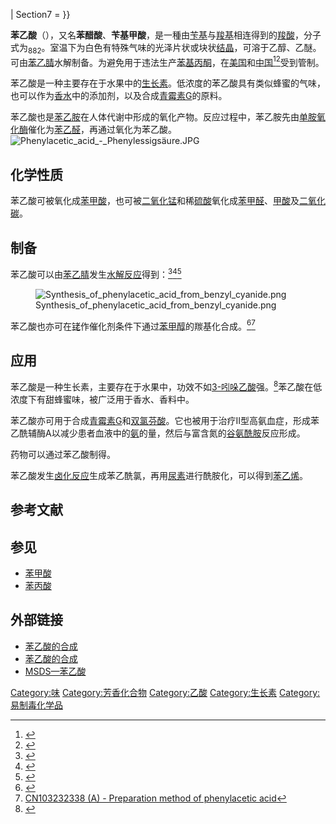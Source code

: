 {{Chembox
| Name = 苯乙酸
| ImageFile = Kwas fenylooctowy.svg
<!-- | ImageSize = 200px -->
| ImageName = 苯乙酸
| ImageFile2 = Phenylacetic-acid-3D-balls-B.png
| IUPACName = Phenylacetic acid
| OtherNames = 苯醋酸<br />苯基丙氨酸
| Section1 = {{Chembox Identifiers
| ChemSpiderID_Ref = {{chemspidercite|correct|chemspider}}
| ChemSpiderID = 10181341
| UNII_Ref = {{fdacite|correct|FDA}}
| UNII = ER5I1W795A
| InChI = 1/C8H8O2/c9-8(10)6-7-4-2-1-3-5-7/h1-5H,6H2,(H,9,10)
| InChIKey = WLJVXDMOQOGPHL-UHFFFAOYAR
| ChEMBL_Ref = {{ebicite|correct|EBI}}
| ChEMBL = 1044
| StdInChI_Ref = {{stdinchicite|correct|chemspider}}
| StdInChI = 1S/C8H8O2/c9-8(10)6-7-4-2-1-3-5-7/h1-5H,6H2,(H,9,10)
| StdInChIKey_Ref = {{stdinchicite|correct|chemspider}}
| StdInChIKey = WLJVXDMOQOGPHL-UHFFFAOYSA-N
| CASNo_Ref = {{cascite|correct|CAS}}
| CASNo = 103-82-2
| ChEBI_Ref = {{ebicite|correct|EBI}}
| ChEBI = 30745
| SMILES = O=C(O)Cc1ccccc1
 }}
| Section2 = {{Chembox Properties
| Formula = C<sub>8</sub>H<sub>8</sub>O<sub>2</sub>
| MolarMass = 136.15
| Appearance = 白色有特殊气味的固体
| Density = 1.0809 g/cm<sup>3</sup>
| MeltingPt = 76-77 ℃
| BoilingPt = 265.5 ℃
| Solubility = 15 g/L
| pKa = 4.31<ref>{{ cite journal |author1=Dippy, J. F. J. |author2=Hughes, S. R. C. |author3=Rozanski, A. | journal = Journal of the Chemical Society | title = The dissociation constants of some symmetrically disubstituted succinic acids | year = 1959 | volume = 1959 | pages = 2492–2498 | doi = 10.1039/JR9590002492 }}</ref>
| pKb = 
  }}
| Section7 = {{Chembox 危險性
| EUClass =
| EUIndex =
| ExternalMSDS = [http://ptcl.chem.ox.ac.uk/MSDS/PH/phenylacetic_acid.html External MSDS]
| 主要危險 =
| NFPA-H = 1
| NFPA-F = 1
| NFPA-R = 0
| NFPA-O =
| RPhrases =
| SPhrases =
| RSPhrases =
| 閃點 =
| 自燃 =
| 爆炸極限 =
| PEL = }}
}}

'''苯乙酸'''（{{lang-en|'''PAA''', Phenylacetic acid}}），又名'''苯醋酸'''、'''苄基甲酸'''，是一種由[[苄基|苄基]]与[[羧基|羧基]]相连得到的[[羧酸|羧酸]]，分子式为{{碳}}<sub>8</sub>{{氢}}<sub>8</sub>{{氧}}<sub>2</sub>。室温下为白色有特殊气味的光泽片状或块状[[结晶|结晶]]，可溶于乙醇、乙醚。可由[[苯乙腈|苯乙腈]]水解制备。为避免用于违法生产[[苯基丙酮|苯基丙酮]]，在[[美国|美国]]和[[中国|中国]]<ref>{{cite web |url=http://www.gov.cn/xxgk/pub/govpublic/mrlm/200803/t20080328_31660.html |title=易制毒化学品管理条例 |last= |first= |date=2005-08-26 |website= |publisher=中华人民共和国国务院办公厅 |access-date=2017-06-17 |quote= |archive-date=2018-08-05 |archive-url=https://web.archive.org/web/20180805082918/http://www.gov.cn/xxgk/pub/govpublic/mrlm/200803/t20080328_31660.html |dead-url=no }}</ref><ref>{{cite web |url=http://www.chemsafetypro.com/Topics/China/Drug_Precursor_Chemicals_List.html |title=List of Regulated Drug Precursor Chemicals in China |last= |first= |date=2015-04-10 |website= |publisher= |access-date= |archiveurl=https://web.archive.org/web/20150817022812/http://www.chemsafetypro.com/Topics/China/Drug_Precursor_Chemicals_List.html |archivedate=2015-08-17 |dead-url=yes |language=en}}</ref>受到管制。

苯乙酸是一种主要存在于水果中的[[生长素|生长素]]。低浓度的苯乙酸具有类似蜂蜜的气味，也可以作为[[香水|香水]]中的添加剂，以及合成[[苄青霉素|青霉素G]]的原料。

苯乙酸也是[[苯乙胺|苯乙胺]]在人体代谢中形成的氧化产物。反应过程中，苯乙胺先由[[单胺氧化酶|单胺氧化酶]]催化为[[苯乙醛|苯乙醛]]，再通过{{le|醛脱氢酶|aldehyde dehydrogenase}}氧化为苯乙酸。
[[File:Phenylacetic_acid_-_Phenylessigsäure.JPG|left]]

== 化学性质 ==
苯乙酸可被氧化成[[苯甲酸|苯甲酸]]，也可被[[二氧化锰|二氧化锰]]和稀[[硫酸|硫酸]]氧化成[[苯甲醛|苯甲醛]]、[[甲酸|甲酸]]及[[二氧化碳|二氧化碳]]。

== 制备 ==
苯乙酸可以由[[苯乙腈|苯乙腈]]发生[[水解反应|水解反应]]得到：<ref>{{Cite web |url=http://m.chemicalbook.com/ProductChemicalPropertiesCB9699850.htm |title=苯乙酸的制备方法 |access-date=2017-07-01 |archive-date=2020-10-24 |archive-url=https://web.archive.org/web/20201024082359/https://m.chemicalbook.com/ProductChemicalPropertiesCB9699850.htm |dead-url=no }}</ref><ref>{{OrgSynth | author = Adams R.; Thal, A. F. | title = Phenylacetic acid | year = 1922 | volume = 2 | pages = 59 | collvol = 1 | collvolpages = 436 | prep = cv1p0436 }}</ref><ref>{{OrgSynth | author = Wenner, W. | title = Phenylacetamide | year = 1952 | volume = 32 | pages = 92 | collvol = 4 | collvolpages = 760 | prep = cv4p0760 }}</ref>

[[File:Synthesis_of_phenylacetic_acid_from_benzyl_cyanide.png|center]]

苯乙酸也亦可在[[铑|铑]]作催化剂条件下通过[[苯甲醇|苯甲醇]]的羰基化合成。<ref>{{cite journal |last=Duan |first=Jiarong |last2=Jiang |first2=Jing |last3=Gong |first3=Junfang |last4=Fan |first4=Qinghua |last5=Jiang |first5=Dazhi |date=22 September 2000 |title=Synthesis of phenylacetic acid by carbonylation |url=http://www.sciencedirect.com/science/article/B6TGM-40T9H9G-G/2/41b98c636866fd3533ca593585e6dc8b |journal=Journal of Molecular Catalysis A: Chemical |volume=159 |issue=1 |pages=89-96 |doi=10.1016/S1381-1169(00)00175-8 |access-date= }}{{Dead link|date=2019年11月 |bot=InternetArchiveBot |fix-attempted=yes }}</ref><ref>[https://worldwide.espacenet.com/publicationDetails/biblio?CC=CN&NR=103232338A&KC=A&FT=D CN103232338 (A)  -  Preparation method of phenylacetic acid]</ref>

== 应用 ==
苯乙酸是一种生长素，主要存在于水果中，功效不如[[3-吲哚乙酸|3-吲哚乙酸]]强。<ref>{{cite journal |author1=Wightman, F. |author2=Lighty, D. L. | title = Identification of phenylacetic acid as a natural auxin in the shoots of higher plants | journal = Physiologia Plantarum | year = 1982 | volume = 55 | issue = 1 | pages = 17–24 | doi = 10.1111/j.1399-3054.1982.tb00278.x }}</ref>苯乙酸在低浓度下有甜蜂蜜味，被广泛用于香水、香料中。

苯乙酸亦可用于合成[[苄青霉素|青霉素G]]和[[双氯芬酸|双氯芬酸]]。它也被用于治疗II型高氨血症，形成苯乙酰辅酶A以减少患者血液中的[[氨|氨]]的量，然后与富含氮的[[谷氨酰胺|谷氨酰胺]]反应形成{{le|苯乙酰谷氨酰胺|phenylacetylglutamine}}。

药物{{le|卡米罗芬|Camylofin}}可以通过苯乙酸制得。

苯乙酸发生[[卤化反应|卤化反应]]生成苯乙酰氯，再用[[尿素|尿素]]进行酰胺化，可以得到[[苯乙烯|苯乙烯]]。

== 参考文献==
<references />

== 参见 ==
* [[苯甲酸|苯甲酸]]
* [[苯丙酸|苯丙酸]]

== 外部链接 ==
* [http://www.orgsyn.org/orgsyn/orgsyn/prepContent.asp?prep=CV1P0436 苯乙酸的合成] {{Wayback|url=http://www.orgsyn.org/orgsyn/orgsyn/prepContent.asp?prep=CV1P0436 |date=20121001053234 }}
* [http://designer-drugs.com/pte/12.162.180.114/dcd/chemistry/phenylacetic.html 苯乙酸的合成] {{Wayback|url=http://designer-drugs.com/pte/12.162.180.114/dcd/chemistry/phenylacetic.html |date=20090202132207 }}
* [http://ptcl.chem.ox.ac.uk/MSDS/PH/phenylacetic_acid.html MSDS—苯乙酸] {{Wayback|url=http://ptcl.chem.ox.ac.uk/MSDS/PH/phenylacetic_acid.html |date=20071011221719 }}

{{苯}}

{{Authority control}}
[[Category:味|Category:味]]
[[Category:芳香化合物|Category:芳香化合物]]
[[Category:乙酸|Category:乙酸]]
[[Category:生长素|Category:生长素]]
[[Category:易制毒化学品|Category:易制毒化学品]]